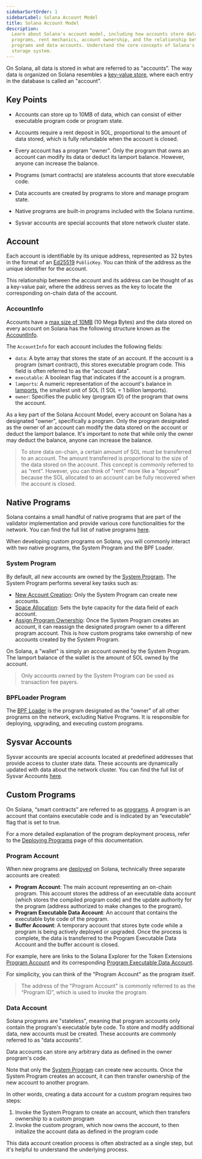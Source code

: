```yaml
---
sidebarSortOrder: 1
sidebarLabel: Solana Account Model
title: Solana Account Model
description:
  Learn about Solana's account model, including how accounts store data and
  programs, rent mechanics, account ownership, and the relationship between
  programs and data accounts. Understand the core concepts of Solana's key-value
  storage system.
---
```


On Solana, all data is stored in what are referred to as "accounts”. The way
data is organized on Solana resembles a
[key-value store](https://en.wikipedia.org/wiki/Key%E2%80%93value_database),
where each entry in the database is called an "account".

## Key Points

- Accounts can store up to 10MB of data, which can consist of either executable
  program code or program state.

- Accounts require a rent deposit in SOL, proportional to the amount of data
  stored, which is fully refundable when the account is closed.

- Every account has a program "owner". Only the program that owns an account can
  modify its data or deduct its lamport balance. However, anyone can increase
  the balance.

- Programs (smart contracts) are stateless accounts that store executable code.

- Data accounts are created by programs to store and manage program state.

- Native programs are built-in programs included with the Solana runtime.

- Sysvar accounts are special accounts that store network cluster state.

## Account

Each account is identifiable by its unique address, represented as 32 bytes in
the format of an [Ed25519](https://ed25519.cr.yp.to/) `PublicKey`. You can think
of the address as the unique identifier for the account.

This relationship between the account and its address can be thought of as a
key-value pair, where the address serves as the key to locate the corresponding
on-chain data of the account.

### AccountInfo

Accounts have a
[max size of 10MB](https://github.com/solana-labs/solana/blob/27eff8408b7223bb3c4ab70523f8a8dca3ca6645/sdk/program/src/system_instruction.rs#L85)
(10 Mega Bytes) and the data stored on every account on Solana has the following
structure known as the
[AccountInfo](https://github.com/solana-labs/solana/blob/27eff8408b7223bb3c4ab70523f8a8dca3ca6645/sdk/program/src/account_info.rs#L19).

The `AccountInfo` for each account includes the following fields:

- `data`: A byte array that stores the state of an account. If the account is a
  program (smart contract), this stores executable program code. This field is
  often referred to as the "account data".
- `executable`: A boolean flag that indicates if the account is a program.
- `lamports`: A numeric representation of the account's balance in
  [lamports](/docs/terminology.md#lamport), the smallest unit of SOL (1 SOL = 1
  billion lamports).
- `owner`: Specifies the public key (program ID) of the program that owns the
  account.

As a key part of the Solana Account Model, every account on Solana has a
designated "owner", specifically a program. Only the program designated as the
owner of an account can modify the data stored on the account or deduct the
lamport balance. It's important to note that while only the owner may deduct the
balance, anyone can increase the balance.

> To store data on-chain, a certain amount of SOL must be transferred to an
> account. The amount transferred is proportional to the size of the data stored
> on the account. This concept is commonly referred to as “rent”. However, you
> can think of "rent" more like a "deposit" because the SOL allocated to an
> account can be fully recovered when the account is closed.

## Native Programs

Solana contains a small handful of native programs that are part of the
validator implementation and provide various core functionalities for the
network. You can find the full list of native programs
[here](https://docs.solanalabs.com/runtime/programs).

When developing custom programs on Solana, you will commonly interact with two
native programs, the System Program and the BPF Loader.

### System Program

By default, all new accounts are owned by the
[System Program](https://github.com/solana-labs/solana/tree/27eff8408b7223bb3c4ab70523f8a8dca3ca6645/programs/system/src).
The System Program performs several key tasks such as:

- [New Account Creation](https://github.com/solana-labs/solana/blob/27eff8408b7223bb3c4ab70523f8a8dca3ca6645/programs/system/src/system_processor.rs#L145):
  Only the System Program can create new accounts.
- [Space Allocation](https://github.com/solana-labs/solana/blob/27eff8408b7223bb3c4ab70523f8a8dca3ca6645/programs/system/src/system_processor.rs#L70):
  Sets the byte capacity for the data field of each account.
- [Assign Program Ownership](https://github.com/solana-labs/solana/blob/27eff8408b7223bb3c4ab70523f8a8dca3ca6645/programs/system/src/system_processor.rs#L112):
  Once the System Program creates an account, it can reassign the designated
  program owner to a different program account. This is how custom programs take
  ownership of new accounts created by the System Program.

On Solana, a "wallet" is simply an account owned by the System Program. The
lamport balance of the wallet is the amount of SOL owned by the account.

> Only accounts owned by the System Program can be used as transaction fee
> payers.

### BPFLoader Program

The
[BPF Loader](https://github.com/solana-labs/solana/tree/27eff8408b7223bb3c4ab70523f8a8dca3ca6645/programs/bpf_loader/src)
is the program designated as the "owner" of all other programs on the network,
excluding Native Programs. It is responsible for deploying, upgrading, and
executing custom programs.

## Sysvar Accounts

Sysvar accounts are special accounts located at predefined addresses that
provide access to cluster state data. These accounts are dynamically updated
with data about the network cluster. You can find the full list of Sysvar
Accounts [here](https://docs.solanalabs.com/runtime/sysvars).

## Custom Programs

On Solana, “smart contracts” are referred to as
[programs](/docs/core/programs.md). A program is an account that contains
executable code and is indicated by an “executable” flag that is set to true.

For a more detailed explanation of the program deployment process, refer to the
[Deploying Programs](/docs/programs/deploying.md) page of this documentation.

### Program Account

When new programs are
[deployed](https://github.com/solana-labs/solana/blob/27eff8408b7223bb3c4ab70523f8a8dca3ca6645/programs/bpf_loader/src/lib.rs#L498)
on Solana, technically three separate accounts are created:

- **Program Account**: The main account representing an on-chain program. This
  account stores the address of an executable data account (which stores the
  compiled program code) and the update authority for the program (address
  authorized to make changes to the program).
- **Program Executable Data Account**: An account that contains the executable
  byte code of the program.
- **Buffer Account**: A temporary account that stores byte code while a program
  is being actively deployed or upgraded. Once the process is complete, the data
  is transferred to the Program Executable Data Account and the buffer account
  is closed.

For example, here are links to the Solana Explorer for the Token Extensions
[Program Account](https://explorer.solana.com/address/TokenzQdBNbLqP5VEhdkAS6EPFLC1PHnBqCXEpPxuEb)
and its corresponding
[Program Executable Data Account](https://explorer.solana.com/address/DoU57AYuPFu2QU514RktNPG22QhApEjnKxnBcu4BHDTY).

For simplicity, you can think of the "Program Account" as the program itself.

> The address of the "Program Account" is commonly referred to as the “Program
> ID”, which is used to invoke the program.

### Data Account

Solana programs are "stateless", meaning that program accounts only contain the
program's executable byte code. To store and modify additional data, new
accounts must be created. These accounts are commonly referred to as “data
accounts”.

Data accounts can store any arbitrary data as defined in the owner program's
code.

Note that only the [System Program](/docs/core/accounts.md#system-program) can
create new accounts. Once the System Program creates an account, it can then
transfer ownership of the new account to another program.

In other words, creating a data account for a custom program requires two steps:

1. Invoke the System Program to create an account, which then transfers
   ownership to a custom program
2. Invoke the custom program, which now owns the account, to then initialize the
   account data as defined in the program code

This data account creation process is often abstracted as a single step, but
it's helpful to understand the underlying process.
